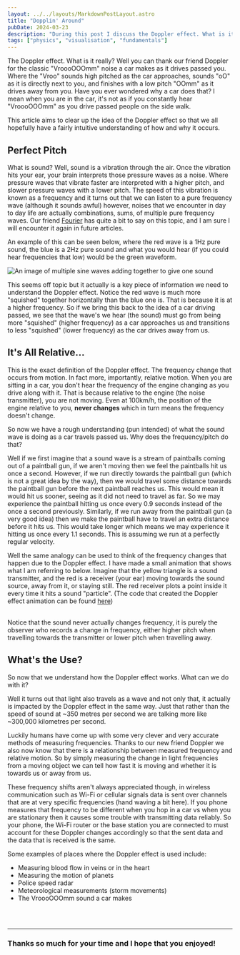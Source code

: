 ```yaml
---
layout: ../../layouts/MarkdownPostLayout.astro
title: "Dopplin' Around"
pubDate: 2024-03-23
description: "During this post I discuss the Doppler effect. What is it? Why should we care? and why cars go VroooOOOmm. There is also a fun animation that gives, I believe, a fairly intuitive understanding of why the Doppler effect occurs."
tags: ["physics", "visualisation", "fundamentals"]
---
```


The Doppler effect. What is it really? Well you can thank our friend Doppler
for the classic "VroooOOOmm" noise a car makes as it drives passed you. Where the
"Vroo" sounds high pitched as the car approaches, sounds "oO" as it is directly
next to you, and finishes with a low pitch "OOmm" as it drives away from you.
Have you ever wondered why a car does that? I mean when you are in the car,
it's not as if you constantly hear "VroooOOOmm" as you drive passed people on the
side walk.

This article aims to clear up the idea of the Doppler effect so that
we all hopefully have a fairly intuitive understanding of how and why it occurs.

## Perfect Pitch

What is sound? Well, sound is a vibration through the air. Once the vibration
hits your ear, your brain interprets those pressure waves as a noise. Where
pressure waves that vibrate faster are interpreted with a higher pitch, and
slower pressure waves with a lower pitch. The speed of this vibration is known
as a frequency and it turns out that we can listen to a pure frequency wave
(although it sounds awful) however, noises that we encounter in day to day life
are actually combinations, sums, of multiple pure frequency waves. Our friend
[Fourier](https://en.wikipedia.org/wiki/Fourier_series) has quite a bit to say
on this topic, and I am sure I will encounter it again in future articles.

An example of this can be seen below, where the red wave is a 1Hz pure sound,
the blue is a 2Hz pure sound and what you would hear (if you could hear
frequencies that low) would be the green waveform.

![An image of multiple sine waves adding together to give one sound](../../assets/01-sine-addition.png)

This seems off topic but it actually is a key piece of information we need to
understand the Doppler effect. Notice the red wave is much more "squished"
together horizontally than the blue one is. That is because it is at a higher
frequency. So if we bring this back to the idea of a car driving passed, we see
that the wave's we hear (the sound) must go from being more "squished" (higher
frequency) as a car approaches us and transitions to less "squished" (lower
frequency) as the car drives away from us.

## It's All Relative...

This is the exact definition of the Doppler effect. The frequency change that
occurs from motion. In fact more, importantly, relative motion. When you are
sitting in a car, you don't hear the frequency of the engine changing as you
drive along with it. That is because relative to the engine (the noise
transmitter), you are not moving. Even at 100km/h, the position of the engine
relative to you, **never changes** which in turn means the frequency doesn't
change.

So now we have a rough understanding (pun intended) of what the sound wave
is doing as a car travels passed us. Why does the frequency/pitch do that?

Well if we first imagine that a sound wave is a stream of paintballs coming out
of a paintball gun, if we aren't moving then we feel the paintballs hit us once a
second. However, if we run directly towards the paintball gun (which is not a
great idea by the way), then we would travel some distance towards the
paintball gun before the next paintball reaches us. This would mean it would
hit us sooner, seeing as it did not need to travel as far. So we may experience
the paintball hitting us once every 0.9 seconds instead of the once a second
previously. Similarly, if we run away from the paintball gun (a very good idea)
then we make the paintball have to travel an extra distance before it hits us.
This would take longer which means we may experience it hitting us once every
1.1 seconds. This is assuming we run at a perfectly regular velocity.

Well the same analogy can be used to think of the frequency changes that happen
due to the Doppler effect. I have made a small animation that shows what I am
referring to below. Imagine that the yellow triangle is a sound transmitter,
and the red is a receiver (your ear) moving towards the sound source, away from
it, or staying still. The red receiver plots a point inside it every time it
hits a sound "particle". (The code that created the Doppler effect animation
can be found [here](https://github.com/James-Rhodes/doppl-rs))

<BevyCanvas id="doppl-rs" script_path="../assets/dopplin-around/doppl-rs.js" alt="An animation of the Doppler Effect"/>

<br/>
Notice that the sound never actually changes
frequency, it is purely the observer who records a change in frequency, either
higher pitch when travelling towards the transmitter or lower pitch when
travelling away.

## What's the Use?

So now that we understand how the Doppler effect works. What can we do with it?

Well it turns out that light also travels as a wave and not only that, it
actually is impacted by the Doppler effect in the same way. Just that rather
than the speed of sound at ~350 metres per second we are talking more like
~300,000 kilometres per second.

Luckily humans have come up with some very clever and very accurate methods of
measuring frequencies. Thanks to our new friend Doppler we also now know that
there is a relationship between measured frequency and relative motion. So by
simply measuring the change in light frequencies from a moving object we can
tell how fast it is moving and whether it is towards us or away from us.

These frequency shifts aren't always appreciated though, in wireless
communication such as Wi-Fi or cellular signals data is sent over channels that
are at very specific frequencies (hand waving a bit here). If you phone
measures that frequency to be different when you hop in a car vs when you are
stationary then it causes some trouble with transmitting data reliably. So your
phone, the Wi-Fi router or the base station you are connected to must account
for these Doppler changes accordingly so that the sent data and the data that
is received is the same.

Some examples of places where the Doppler effect is used include:

- Measuring blood flow in veins or in the heart
- Measuring the motion of planets
- Police speed radar
- Meteorological measurements (storm movements)
- The VroooOOOmm sound a car makes

<pre>


</pre>

---

### Thanks so much for your time and I hope that you enjoyed!
